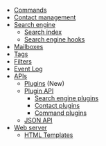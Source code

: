 * [[Commands]]
* [[Contact management]]
* [[Search engine]]
** [[Search index]]
** [[Search engine hooks]]
* [[Mailboxes]]
* [[Tags]]
* [[Filters]]
* [[Event Log]]
* [[APIs]]
** [[Plugins]] (New)
** [[Plugin API]]
*** [[Search engine plugins]]
*** [[Contact plugins]]
*** [[Command plugins]]
** [[JSON API]]
* [[Web server]]
** [[HTML Templates]]
